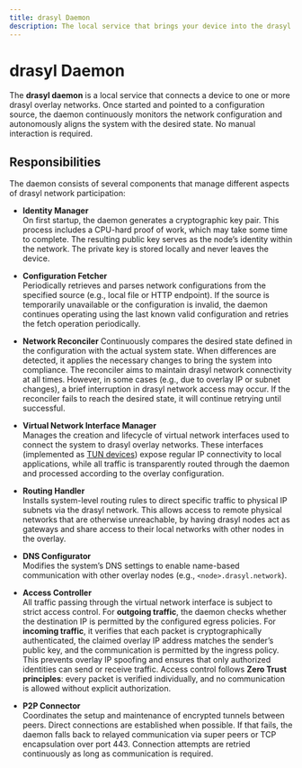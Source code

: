```yaml
---
title: drasyl Daemon
description: The local service that brings your device into the drasyl network
---
```


# drasyl Daemon

The **drasyl daemon** is a local service that connects a device to one or more drasyl overlay networks. Once started and pointed to a configuration source, the daemon continuously monitors the network configuration and autonomously aligns the system with the desired state. No manual interaction is required.

## Responsibilities

The daemon consists of several components that manage different aspects of drasyl network participation:

- **Identity Manager**  
  On first startup, the daemon generates a cryptographic key pair. This process includes a CPU-hard proof of work, which may take some time to complete. The resulting public key serves as the node’s identity within the network. The private key is stored locally and never leaves the device.

- **Configuration Fetcher**  
  Periodically retrieves and parses network configurations from the specified source (e.g., local file or HTTP endpoint). If the source is temporarily unavailable or the configuration is invalid, the daemon continues operating using the last known valid configuration and retries the fetch operation periodically.

- **Network Reconciler**
  Continuously compares the desired state defined in the configuration with the actual system state. When differences are detected, it applies the necessary changes to bring the system into compliance. The reconciler aims to maintain drasyl network connectivity at all times. However, in some cases (e.g., due to overlay IP or subnet changes), a brief interruption in drasyl network access may occur. If the reconciler fails to reach the desired state, it will continue retrying until successful.

- **Virtual Network Interface Manager**  
  Manages the creation and lifecycle of virtual network interfaces used to connect the system to drasyl overlay networks. These interfaces (implemented as [TUN devices](https://en.wikipedia.org/wiki/TUN/TAP)) expose regular IP connectivity to local applications, while all traffic is transparently routed through the daemon and processed according to the overlay configuration.

- **Routing Handler**  
  Installs system-level routing rules to direct specific traffic to physical IP subnets via the drasyl network. This allows access to remote physical networks that are otherwise unreachable, by having drasyl nodes act as gateways and share access to their local networks with other nodes in the overlay.

- **DNS Configurator**  
  Modifies the system’s DNS settings to enable name-based communication with other overlay nodes (e.g., `<node>.drasyl.network`).

- **Access Controller**  
  All traffic passing through the virtual network interface is subject to strict access control.
  For **outgoing traffic**, the daemon checks whether the destination IP is permitted by the configured egress policies.
  For **incoming traffic**, it verifies that each packet is cryptographically authenticated, the claimed overlay IP address matches the sender’s public key, and the communication is permitted by the ingress policy.
  This prevents overlay IP spoofing and ensures that only authorized identities can send or receive traffic.
  Access control follows **Zero Trust principles**: every packet is verified individually, and no communication is allowed without explicit authorization.

- **P2P Connector**  
  Coordinates the setup and maintenance of encrypted tunnels between peers. Direct connections are established when possible. If that fails, the daemon falls back to relayed communication via super peers or TCP encapsulation over port 443. Connection attempts are retried continuously as long as communication is required.
